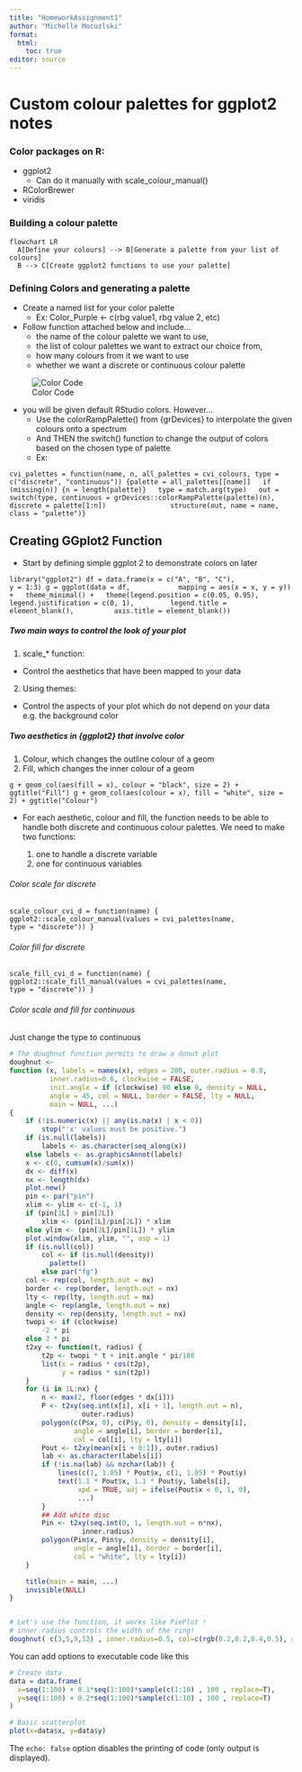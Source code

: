 ```yaml
---
title: "HomeworkAssignment1"
author: "Michelle Mocuzlski"
format:
  html:
    toc: true
editor: source
---
```



# Custom colour palettes for ggplot2 notes

### Color packages on R:
* ggplot2
    + Can do it manually with scale_colour_manual()
* RColorBrewer
* viridis

### Building a colour palette

```mermaid
flowchart LR
  A[Define your colours] --> B[Generate a palette from your list of colours]
  B --> C[Create ggplot2 functions to use your palette]
```

### Defining Colors and generating a palette

* Create a named list for your color palette
  - Ex: Color_Purple <- c(rbg value1, rbg value 2, etc)
* Follow function attached below and include...
  - the name of the colour palette we want to use,
  - the list of colour palettes we want to extract our choice from,
  - how many colours from it we want to use
  - whether we want a discrete or continuous colour palette
  
![Color Code](ColorCode.png)


* you will be given default RStudio colors. However...
  - Use the colorRampPalette() from {grDevices} to interpolate the given colours onto a spectrum
  - And THEN the switch() function to change the output of colors based on the chosen type of palette
  - Ex: 
  
`cvi_palettes = function(name, n, all_palettes = cvi_colours, type = c("discrete", "continuous")) {palette = all_palettes[[name]]
  if (missing(n)) {n = length(palette)}
  type = match.arg(type)
  out = switch(type, continuous = grDevices::colorRampPalette(palette)(n),
               discrete = palette[1:n])
               structure(out, name = name, class = "palette")}`
  
## Creating GGplot2 Function

* Start by defining simple ggplot 2 to demonstrate colors on later

`library("ggplot2")
df = data.frame(x = c("A", "B", "C"),
                y = 1:3)
g = ggplot(data = df,
           mapping = aes(x = x, y = y)) +
  theme_minimal() +
  theme(legend.position = c(0.05, 0.95),
        legend.justification = c(0, 1),
        legend.title = element_blank(), 
        axis.title = element_blank())`
   
##### Two main ways to control the look of your plot     

1. scale_* function:

  - Control the aesthetics that have been mapped to your data
  
2. Using themes:

  - Control the aspects of your plot which do not depend on your data e.g. the background color

##### Two aesthetics in {ggplot2} that involve color

1. Colour, which changes the outline colour of a geom
2. Fill, which changes the inner colour of a geom

`g + geom_col(aes(fill = x), colour = "black", size = 2) + ggtitle("Fill")
g + geom_col(aes(colour = x), fill = "white", size = 2) + ggtitle("Colour")`

* For each aesthetic, colour and fill, the function needs to be able to handle both discrete and continuous colour palettes. We need to make two functions: 

  1.  one to handle a discrete variable
  2.  one for continuous variables
   
###### Color scale for discrete
`scale_colour_cvi_d = function(name) {
  ggplot2::scale_colour_manual(values = cvi_palettes(name,
                                                    type = "discrete"))
}`

###### Color fill for discrete 

`scale_fill_cvi_d = function(name) {
  ggplot2::scale_fill_manual(values = cvi_palettes(name,
                                                    type = "discrete"))
}`

###### Color scale and fill for continuous

Just change the type to continuous



```r
# The doughnut function permits to draw a donut plot
doughnut <-
function (x, labels = names(x), edges = 200, outer.radius = 0.8,
          inner.radius=0.6, clockwise = FALSE,
          init.angle = if (clockwise) 90 else 0, density = NULL,
          angle = 45, col = NULL, border = FALSE, lty = NULL,
          main = NULL, ...)
{
    if (!is.numeric(x) || any(is.na(x) | x < 0))
        stop("'x' values must be positive.")
    if (is.null(labels))
        labels <- as.character(seq_along(x))
    else labels <- as.graphicsAnnot(labels)
    x <- c(0, cumsum(x)/sum(x))
    dx <- diff(x)
    nx <- length(dx)
    plot.new()
    pin <- par("pin")
    xlim <- ylim <- c(-1, 1)
    if (pin[1L] > pin[2L])
        xlim <- (pin[1L]/pin[2L]) * xlim
    else ylim <- (pin[2L]/pin[1L]) * ylim
    plot.window(xlim, ylim, "", asp = 1)
    if (is.null(col))
        col <- if (is.null(density))
          palette()
        else par("fg")
    col <- rep(col, length.out = nx)
    border <- rep(border, length.out = nx)
    lty <- rep(lty, length.out = nx)
    angle <- rep(angle, length.out = nx)
    density <- rep(density, length.out = nx)
    twopi <- if (clockwise)
        -2 * pi
    else 2 * pi
    t2xy <- function(t, radius) {
        t2p <- twopi * t + init.angle * pi/180
        list(x = radius * cos(t2p),
             y = radius * sin(t2p))
    }
    for (i in 1L:nx) {
        n <- max(2, floor(edges * dx[i]))
        P <- t2xy(seq.int(x[i], x[i + 1], length.out = n),
                  outer.radius)
        polygon(c(P$x, 0), c(P$y, 0), density = density[i],
                angle = angle[i], border = border[i],
                col = col[i], lty = lty[i])
        Pout <- t2xy(mean(x[i + 0:1]), outer.radius)
        lab <- as.character(labels[i])
        if (!is.na(lab) && nzchar(lab)) {
            lines(c(1, 1.05) * Pout$x, c(1, 1.05) * Pout$y)
            text(1.1 * Pout$x, 1.1 * Pout$y, labels[i],
                 xpd = TRUE, adj = ifelse(Pout$x < 0, 1, 0),
                 ...)
        }
        ## Add white disc          
        Pin <- t2xy(seq.int(0, 1, length.out = n*nx),
                  inner.radius)
        polygon(Pin$x, Pin$y, density = density[i],
                angle = angle[i], border = border[i],
                col = "white", lty = lty[i])
    }

    title(main = main, ...)
    invisible(NULL)
}


# Let's use the function, it works like PiePlot !
# inner.radius controls the width of the ring!
doughnut( c(3,5,9,12) , inner.radius=0.5, col=c(rgb(0.2,0.2,0.4,0.5), rgb(0.8,0.2,0.4,0.5), rgb(0.2,0.9,0.4,0.4) , rgb(0.0,0.9,0.8,0.4)) )

```

You can add options to executable code like this

```r
# Create data
data = data.frame(
  x=seq(1:100) + 0.1*seq(1:100)*sample(c(1:10) , 100 , replace=T),
  y=seq(1:100) + 0.2*seq(1:100)*sample(c(1:10) , 100 , replace=T)
)

# Basic scatterplot
plot(x=data$x, y=data$y)
```

The `echo: false` option disables the printing of code (only output is displayed).
